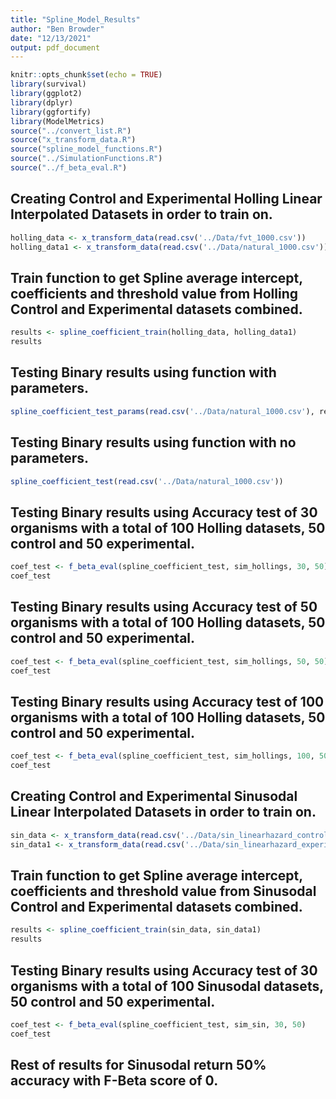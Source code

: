 ```yaml
---
title: "Spline_Model_Results"
author: "Ben Browder"
date: "12/13/2021"
output: pdf_document
---
```


```r
knitr::opts_chunk$set(echo = TRUE)
library(survival)
library(ggplot2)
library(dplyr)
library(ggfortify)
library(ModelMetrics)
source("../convert_list.R")
source("x_transform_data.R")
source("spline_model_functions.R")
source("../SimulationFunctions.R")
source("../f_beta_eval.R")
```

## Creating Control and Experimental Holling Linear Interpolated Datasets in order to train on.
```r
holling_data <- x_transform_data(read.csv('../Data/fvt_1000.csv'))
holling_data1 <- x_transform_data(read.csv('../Data/natural_1000.csv'))
```

## Train function to get Spline average intercept, coefficients and threshold value from Holling Control and Experimental datasets combined.
```r
results <- spline_coefficient_train(holling_data, holling_data1)
results
```

## Testing Binary results using function with parameters.
```r
spline_coefficient_test_params(read.csv('../Data/natural_1000.csv'), results$int, results$df1, results$df2, results$df3, results$df4, results$thresh)
```
## Testing Binary results using function with no parameters.
```r
spline_coefficient_test(read.csv('../Data/natural_1000.csv'))
```

## Testing Binary results using Accuracy test of 30 organisms with a total of 100 Holling datasets, 50 control and 50 experimental.
```r
coef_test <- f_beta_eval(spline_coefficient_test, sim_hollings, 30, 50)
coef_test
```

## Testing Binary results using Accuracy test of 50 organisms with a total of 100 Holling datasets, 50 control and 50 experimental.
```r
coef_test <- f_beta_eval(spline_coefficient_test, sim_hollings, 50, 50)
coef_test
```

## Testing Binary results using Accuracy test of 100 organisms with a total of 100 Holling datasets, 50 control and 50 experimental.
```r
coef_test <- f_beta_eval(spline_coefficient_test, sim_hollings, 100, 50)
coef_test
```

## Creating Control and Experimental Sinusodal Linear Interpolated Datasets in order to train on.
```r
sin_data <- x_transform_data(read.csv('../Data/sin_linearhazard_control_1000org.csv'))
sin_data1 <- x_transform_data(read.csv('../Data/sin_linearhazard_experimental_1000org.csv'))
```

## Train function to get Spline average intercept, coefficients and threshold value from Sinusodal Control and Experimental datasets combined.
```r
results <- spline_coefficient_train(sin_data, sin_data1)
results
```
## Testing Binary results using Accuracy test of 30 organisms with a total of 100 Sinusodal datasets, 50 control and 50 experimental.
```r
coef_test <- f_beta_eval(spline_coefficient_test, sim_sin, 30, 50)
coef_test
```

## Rest of results for Sinusodal return 50% accuracy with F-Beta score of 0.
